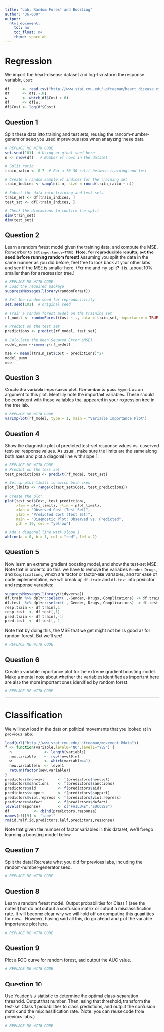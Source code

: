 ```yaml
---
title: "Lab: Random Forest and Boosting"
author: "36-600"
output: 
  html_document:
    toc: no
    toc_float: no
    theme: spacelab
---
```


# Regression

We import the heart-disease dataset and log-transform the response variable, `Cost`:
```r
df      <- read.csv("http://www.stat.cmu.edu/~pfreeman/heart_disease.csv",stringsAsFactors=TRUE)
df      <- df[,-10]
w       <- which(df$Cost > 0)
df      <- df[w,]
df$Cost <- log(df$Cost)
```

## Question 1

Split these data into training and test sets, reusing the random-number-generator seed you used in previous labs when analyzing these data.
```r
# REPLACE ME WITH CODE
set.seed(101)  # Using original seed here
n <- nrow(df)   # Number of rows in the dataset

# Split ratio
train_ratio <- 0.7  # For a 70-30 split between training and test

# Create a random sample of indices for the training set
train_indices <- sample(1:n, size = round(train_ratio * n))

# Subset the data into training and test sets
train_set <- df[train_indices, ]
test_set <- df[-train_indices, ]

# Check the dimensions to confirm the split
dim(train_set)
dim(test_set)

```

## Question 2

Learn a random forest model given the training data, and compute the MSE. Remember to set `importance=TRUE`. **Note: for reproducible results, set the seed before running random forest!** Assuming you split the data in the same manner as you did before, feel free to look back at your other labs and see if the MSE is smaller here. (For me and my split? It is...about 10% smaller than for a regression tree.)
```r
# REPLACE ME WITH CODE
# Load the required package
suppressMessages(library(randomForest))

# Set the random seed for reproducibility
set.seed(101)  # original seed 

# Train a random forest model on the training set
rf_model <- randomForest(Cost ~ ., data = train_set, importance = TRUE)

# Predict on the test set
predictions <- predict(rf_model, test_set)

# Calculate the Mean Squared Error (MSE)
model_summ <-summary(rf_model)

mse <- mean((train_set$Cost - predictions)^2)
model_summ
mse

```

## Question 3

Create the variable importance plot. Remember to pass `type=1` as an argument to this plot. Mentally note the important variables. These should be consistent with those variables that appeared in your regression tree in the tree lab.
```r
# REPLACE ME WITH CODE
varImpPlot(rf_model, type = 1, main = "Variable Importance Plot")
```

## Question 4

Show the diagnostic plot of predicted test-set response values vs. observed test-set response values. As usual, make sure the limits are the same along both axes and plot a diagonal line with slope 1.
```r
# REPLACE ME WITH CODE
# Predict on the test set
test_predictions <- predict(rf_model, test_set)

# Set up plot limits to match both axes
plot_limits <- range(c(test_set$Cost, test_predictions))

# Create the plot
plot(test_set$Cost, test_predictions, 
     xlim = plot_limits, ylim = plot_limits,
     xlab = "Observed Cost (Test Set)", 
     ylab = "Predicted Cost (Test Set)",
     main = "Diagnostic Plot: Observed vs. Predicted",
     pch = 19, col = "yellow")

# Add a diagonal line with slope 1
abline(a = 0, b = 1, col = "red", lwd = 2)

```

## Question 5

Now learn an extreme gradient boosting model, and show the test-set MSE. Note that in order to do this, we have to remove the variables `Gender`, `Drugs`, and `Complications`, which are factor or factor-like variables, and for ease of code implementation, we will break up `df.train` and `df.test` into predictor and response variables:
```r
suppressMessages(library(tidyverse))
df.train %>% dplyr::select(.,-Gender,-Drugs,-Complications) -> df.train
df.test  %>% dplyr::select(.,-Gender,-Drugs,-Complications) -> df.test
resp.train <- df.train[,1]
resp.test  <- df.test[,1]
pred.train <- df.train[,-1]
pred.test  <- df.test[,-1]
```
Note that by doing this, the MSE that we get might not be as good as for random forest. But we'll see!
```r
# REPLACE ME WITH CODE
```

## Question 6

Create a variable importance plot for the extreme gradient boosting model. Make a mental note about whether the variables identified as important here are also the more important ones identified by random forest.
```r
# REPLACE ME WITH CODE
```

---

# Classification

We will now load in the data on political movements that you looked at in previous labs:
```r
load(url("http://www.stat.cmu.edu/~pfreeman/movement.Rdata"))
f <- function(variable,level0="NO",level1="YES") {
  n               <- length(variable)
  new.variable    <- rep(level0,n)
  w               <- which(variable==1)
  new.variable[w] <- level1
  return(factor(new.variable))
}
predictors$nonviol      <- f(predictors$nonviol)
predictors$sanctions    <- f(predictors$sanctions)
predictors$aid          <- f(predictors$aid)
predictors$support      <- f(predictors$support)
predictors$viol.repress <- f(predictors$viol.repress)
predictors$defect       <- f(predictors$defect)
levels(response)        <- c("FAILURE","SUCCESS")
df           <- cbind(predictors,response)
names(df)[9] <- "label"
rm(id.half,id,predictors.half,predictors,response)
```

Note that given the number of factor variables in this dataset, we'll forego learning a boosting model below.

## Question 7

Split the data! Recreate what you did for previous labs, including the random-number-generator seed.
```r
# REPLACE ME WITH CODE
```

## Question 8

Learn a random forest model. Output probabilities for Class 1 (see the notes!) but do not output a confusion matrix or output a misclassification rate. It will become clear why we will hold off on computing this quantities for now... However, having said all this, do go ahead and plot the variable importance plot here.
```r
# REPLACE ME WITH CODE
```

## Question 9

Plot a ROC curve for random forest, and output the AUC value.
```r
# REPLACE ME WITH CODE
```

## Question 10

Use Youden's $J$ statistic to determine the optimal class-separation threshold. Output that number. Then, using that threshold, transform the test-set Class 1 probabilities to class predictions, and output the confusion matrix and the misclassification rate. (Note: you can reuse code from previous labs.)
```r
# REPLACE ME WITH CODE
```
